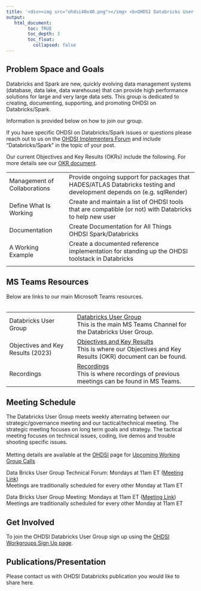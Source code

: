 ---
title: '<div><img src="ohdsi40x40.png"></img> <b>OHDSI Databricks User Group</b> </div>'
output:
   html_document:
        toc: TRUE
        toc_depth: 3
        toc_float:
          collapsed: false
---

<h2>Problem Space and Goals</h2>
<p>
  Databricks and Spark are new, quickly evolving data management systems (database, data lake, data warehouse) that can provide high performance solutions for large and very large data sets. 
  This group is dedicated to creating, documenting, supporting, and promoting OHDSI on Databricks/Spark. 
</p>
<p>
  Information is provided below on how to join our group. 
</p>
<p>
  If you have specific OHDSI on Databricks/Spark issues or questions please reach out to us on the 
  <a href="https://forums.ohdsi.org/c/implementers/6">OHDSI Implementers Forum</a> and include "Databricks/Spark" in the topic of your post. 
</p>

<p>
  Our current Objectives and Key Results (OKRs) include the following. 
  For more details see our 
  <a href="https://ohdsiorg.sharepoint.com/:f:/r/sites/Workgroup-Open-SourceCommunity/Shared%20Documents/Databricks%20Users%20Group/OKR-2023?csf=1&web=1&e=avdr2R">OKR document</a>.

  <table class="table">
    <tr>
      <td>Management of Collaborations</td>
      <td>
        Provide ongoing support for packages that HADES/ATLAS Databricks testing and development depends on (e.g. sqlRender)
      </td>
    </tr>
    <tr>
      <td>Define What Is Working</td>
      <td>
        Create and maintain a list of OHDSI tools that are compatible (or not) with Databricks to help new user
      </td>
    </tr>
    <tr>
      <td>Documentation</td>
      <td>
        Create Documentation for All Things OHDSI Spark/Databricks
      </td>
    </tr>
    <tr>
      <td>A Working Example</td>
      <td>
        Create a documented reference implementation for standing up the OHDSI toolstack in Databricks
      </td>
    </tr>
    <tr>
      <td></td>
      <td></td>
    </tr>
  </table>

</p>

<h2>MS Teams Resources</h2>

Below are links to our main Microsoft Teams resources.
<br/>
<br/>
<table claSS="table">
  <tr>
    <td>Databricks User Group</td>
    <td>
      <a href="https://teams.microsoft.com/l/channel/19%3a54e0717f78fb428ea842ca1d5fec53dc%40thread.tacv2/Databricks%2520Users%2520Group?groupId=3c4549e9-9de8-4827-9813-e751120326ad&tenantId=a30f0094-9120-4aab-ba4c-e5509023b2d5">Databricks User Group</a>
      <br/>
      This is the main MS Teams Channel for the Databricks User Group.  
    </td>
  </tr>

  <tr>
    <td>Objectives and Key Results (2023)</td>
    <td>
      <a href="https://ohdsiorg.sharepoint.com/:f:/r/sites/Workgroup-Open-SourceCommunity/Shared%20Documents/Databricks%20Users%20Group/OKR-2023?csf=1&web=1&e=avdr2R">Objectives and Key Results</a>
      <br/>
      This is where our Objectives and Key Results (OKR) document can be found.
    </td>
  </tr>

  <tr>
    <td>Recordings</td>
    <td>
      <a href="https://ohdsiorg.sharepoint.com/:f:/r/sites/Workgroup-Open-SourceCommunity/Shared%20Documents/Databricks%20Users%20Group/Recordings?csf=1&web=1&e=n9KDfM">Recordings</a>
      <br/>
      This is where recordings of previous meetings can be found in MS Teams.
    </td>
  </tr>

</table>

<h2>Meeting Schedule</h2>

<p>
  The Databricks User Group meets weekly alternating between our strategic/governance meeting 
  and our tactical/technical meeting. 
  The strategic meeting focuses on long term goals and strategy. 
  The tactical meeting focuses on technical issues, coding, live demos and trouble shooting specific issues. 
  <br/>
  <br/>
  Metting details are available at the 
  <a href="">OHDSI</a> page for <a href="https://ohdsi.org/upcoming-working-group-calls/">Upcoming Working Group Calls</a>
  
  
  Data Bricks User Group Technical Forum: Mondays at 11am ET ([Meeting Link](https://teams.microsoft.com/l/meetup-join/19%3a54e0717f78fb428ea842ca1d5fec53dc%40thread.tacv2/1678125983626?context=%7b%22Tid%22%3a%22a30f0094-9120-4aab-ba4c-e5509023b2d5%22%2c%22Oid%22%3a%22df92a21b-7fa5-4c86-9f81-9f6ec39e042c%22%7d))
  <br/>
  Meetings are traditionally scheduled for every other Monday at 11am ET  
  
  Data Bricks User Group Meeting: Mondays at 11am ET ([Meeting Link](https://teams.microsoft.com/l/meetup-join/19%3a54e0717f78fb428ea842ca1d5fec53dc%40thread.tacv2/1678125905884?context=%7b%22Tid%22%3a%22a30f0094-9120-4aab-ba4c-e5509023b2d5%22%2c%22Oid%22%3a%22df92a21b-7fa5-4c86-9f81-9f6ec39e042c%22%7d))
  <br/>
  Meetings are traditionally scheduled for every other Monday at 11am ET
  
</p>


<h2>Get Involved</h2>
To join the OHDSI Databricks User Group sign up using the 
<a href="https://forms.office.com/Pages/ResponsePage.aspx?id=lAAPoyCRq0q6TOVQkCOy1ZyG6Ud_r2tKuS0HcGnqiQZUOVJFUzBFWE1aSVlLN0ozR01MUVQ4T0RGNyQlQCN0PWcu">OHDSI Workgroups Sign Up page</a>. 


<h2>Publications/Presentation</h2>
Please contact us with OHDSI Databricks publication you would like to share here.  


